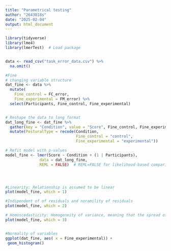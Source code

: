 ```yaml
---
title: "Parametrical testing"
author: "2643018s"
date: "2025-02-04"
output: html_document
---
```



```r
library(tidyverse)
library(lme4)
library(lmerTest)  # Load package


data <- read_csv("task_error_data.csv") %>%
  na.omit()
```




```r
#Fine
# changing variable structure 
dat_fine <- data %>%
  mutate(
    Fine_control = FC_error,
    Fine_experimental = FM_error) %>%
  select(Participants, Fine_control, Fine_experimental)


# Reshape the data to long format
dat_long_fine <- dat_fine %>%
  gather(key = "Condition", value = "Score", Fine_control, Fine_experimental) %>%
  mutate(PosturalType = recode(Condition, 
                               Fine_control = "control", 
                               Fine_experimental = "experimental"))

# Refit model with p-values
model_fine <- lmer(Score ~ Condition + (1 | Participants), 
               data = dat_long_fine, 
               REML = FALSE)  # REML=FALSE for likelihood-based comparisons




#Linearity: Relationship is assumed to be linear 
plot(model_fine, which = 1) 

#Indipendent of of residuals and noramility of residuals 
plot(model_fine, which = 2)

# Homoscedasticity: Homogeneity of variance, meaning that the spread of residuals is constant across levels of predictors.
plot(model_fine, which = 3)


#Normality of variables 
ggplot(dat_fine, aes( x = Fine_experimental)) +
 geom_histogram()
```

